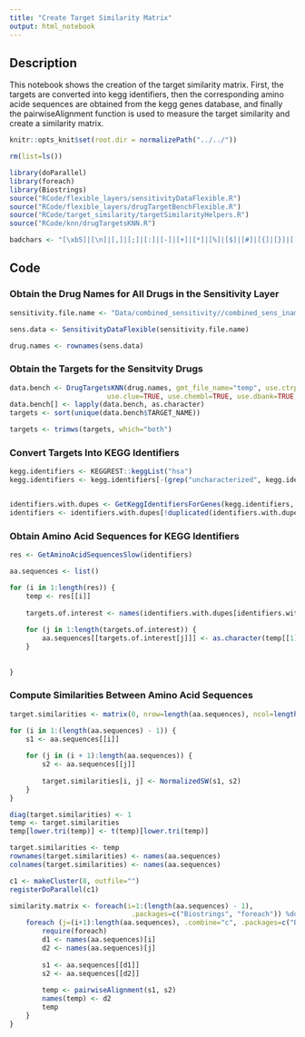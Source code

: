 ```yaml
---
title: "Create Target Similarity Matrix"
output: html_notebook
---
```

## Description

This notebook shows the creation of the target similarity matrix. First, the targets are converted into kegg identifiers, then the corresponding amino acide sequences are obtained from the kegg genes database, and finally the pairwiseAlignment function is used to measure the target similarity and create a similarity matrix.

```r
knitr::opts_knit$set(root.dir = normalizePath("../../"))
```

```r
rm(list=ls())

library(doParallel)
library(foreach)
library(Biostrings)
source("RCode/flexible_layers/sensitivityDataFlexible.R")
source("RCode/flexible_layers/drugTargetBenchFlexible.R")
source("RCode/target_similarity/targetSimilarityHelpers.R")
source("RCode/knn/drugTargetsKNN.R")

badchars <- "[\xb5]|[\n]|[,]|[;]|[:]|[-]|[+]|[*]|[%]|[$]|[#]|[{]|[}]|[[]|[]]|[|]|[\\^]|[/]|[\\]|[.]|[_]|[ ]"
```

## Code

### Obtain the Drug Names for All Drugs in the Sensitivity Layer

```r
sensitivity.file.name <- "Data/combined_sensitivity//combined_sens_iname_replaced.RData"

sens.data <- SensitivityDataFlexible(sensitivity.file.name)

drug.names <- rownames(sens.data)
```

### Obtain the Targets for the Sensitvity Drugs

```r
data.bench <- DrugTargetsKNN(drug.names, gmt_file_name="temp", use.ctrpv2=TRUE,
                        use.clue=TRUE, use.chembl=TRUE, use.dbank=TRUE, use.dtc=FALSE)
data.bench[] <- lapply(data.bench, as.character)
targets <- sort(unique(data.bench$TARGET_NAME))

targets <- trimws(targets, which="both")
```

### Convert Targets Into KEGG Identifiers 

```r
kegg.identifiers <- KEGGREST::keggList("hsa")
kegg.identifiers <- kegg.identifiers[-(grep("uncharacterized", kegg.identifiers))]


identifiers.with.dupes <- GetKeggIdentifiersForGenes(kegg.identifiers, targets)
identifiers <- identifiers.with.dupes[!duplicated(identifiers.with.dupes)]
```

### Obtain Amino Acid Sequences for KEGG Identifiers

```r
res <- GetAminoAcidSequencesSlow(identifiers)

aa.sequences <- list()

for (i in 1:length(res)) {
    temp <- res[[i]]
    
    targets.of.interest <- names(identifiers.with.dupes[identifiers.with.dupes == identifiers[i]])
    
    for (j in 1:length(targets.of.interest)) {
        aa.sequences[[targets.of.interest[j]]] <- as.character(temp[[1]])    
    }
    
    
}
```

### Compute Similarities Between Amino Acid Sequences

```r
target.similarities <- matrix(0, nrow=length(aa.sequences), ncol=length(aa.sequences))

for (i in 1:(length(aa.sequences) - 1)) {
    s1 <- aa.sequences[[i]]
    
    for (j in (i + 1):length(aa.sequences)) {
        s2 <- aa.sequences[[j]]
        
        target.similarities[i, j] <- NormalizedSW(s1, s2)
    }
}

diag(target.similarities) <- 1
temp <- target.similarities
temp[lower.tri(temp)] <- t(temp)[lower.tri(temp)]

target.similarities <- temp
rownames(target.similarities) <- names(aa.sequences)
colnames(target.similarities) <- names(aa.sequences)
```

```r
c1 <- makeCluster(8, outfile="")
registerDoParallel(c1)

similarity.matrix <- foreach(i=1:(length(aa.sequences) - 1), 
                              .packages=c("Biostrings", "foreach")) %dopar% { 
    foreach (j=(i+1):length(aa.sequences), .combine="c", .packages=c("Biostrings", "foreach")) %do% {
        require(foreach)
        d1 <- names(aa.sequences)[i]
        d2 <- names(aa.sequences)[j]
        
        s1 <- aa.sequences[[d1]]
        s2 <- aa.sequences[[d2]]
        
        temp <- pairwiseAlignment(s1, s2)
        names(temp) <- d2
        temp
    }
}
```


